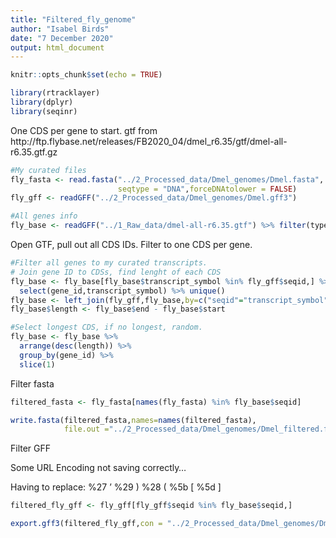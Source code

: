 ```yaml
---
title: "Filtered_fly_genome"
author: "Isabel Birds"
date: "7 December 2020"
output: html_document
---
```


```r
knitr::opts_chunk$set(echo = TRUE)

library(rtracklayer)
library(dplyr)
library(seqinr)
```

One CDS per gene to start.
gtf from http://ftp.flybase.net/releases/FB2020_04/dmel_r6.35/gtf/dmel-all-r6.35.gtf.gz 

```r

#My curated files
fly_fasta <- read.fasta("../2_Processed_data/Dmel_genomes/Dmel.fasta",
                        seqtype = "DNA",forceDNAtolower = FALSE)
fly_gff <- readGFF("../2_Processed_data/Dmel_genomes/Dmel.gff3")

#All genes info
fly_base <- readGFF("../1_Raw_data/dmel-all-r6.35.gtf") %>% filter(type=="CDS")
```

Open GTF, pull out all CDS IDs.
Filter to one CDS per gene.

```r

#Filter all genes to my curated transcripts.
# Join gene ID to CDSs, find lenght of each CDS
fly_base <- fly_base[fly_base$transcript_symbol %in% fly_gff$seqid,] %>% 
  select(gene_id,transcript_symbol) %>% unique()
fly_base <- left_join(fly_gff,fly_base,by=c("seqid"="transcript_symbol")) %>% filter(type=="CDS")
fly_base$length <- fly_base$end - fly_base$start

#Select longest CDS, if no longest, random.
fly_base <- fly_base %>% 
  arrange(desc(length)) %>%
  group_by(gene_id) %>%
  slice(1)

```

Filter fasta

```r

filtered_fasta <- fly_fasta[names(fly_fasta) %in% fly_base$seqid]

write.fasta(filtered_fasta,names=names(filtered_fasta),
            file.out ="../2_Processed_data/Dmel_genomes/Dmel_filtered.fasta")

```

Filter GFF

Some URL Encoding not saving correctly...

Having to replace:
%27 '
%29 )
%28 (
%5b [
%5d ]

```r

filtered_fly_gff <- fly_gff[fly_gff$seqid %in% fly_base$seqid,]

export.gff3(filtered_fly_gff,con = "../2_Processed_data/Dmel_genomes/Dmel_filtered.gff3",)

```


